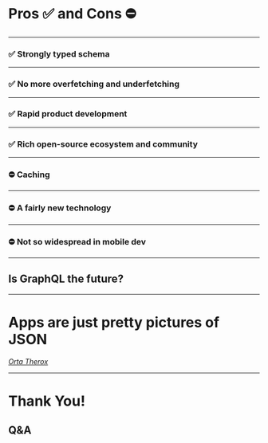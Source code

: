 
# Pros ✅ and Cons ⛔️

---

### ✅ Strongly typed schema

---

### ✅ No more overfetching and underfetching

---

### ✅ Rapid product development

---

### ✅ Rich open-source ecosystem and community

---

### ⛔️ Caching

---

### ⛔️ A fairly new technology

---

### ⛔️ Not so widespread in mobile dev

---

## Is GraphQL the future?

---


# Apps are just pretty pictures of JSON

[_Orta Therox_](https://orta.io)

---

# Thank You!

## Q&A
